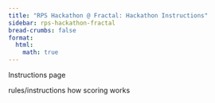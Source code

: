 ```yaml
---
title: "RPS Hackathon @ Fractal: Hackathon Instructions"
sidebar: rps-hackathon-fractal
bread-crumbs: false
format:
  html:
    math: true
---
```

Instructions page

rules/instructions 
how scoring works
